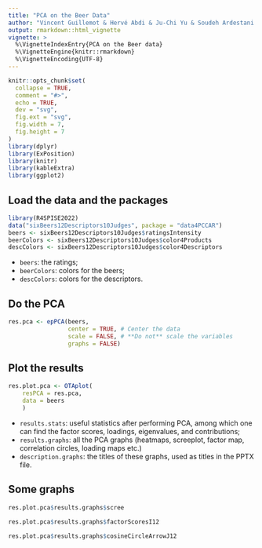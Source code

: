 ```yaml
---
title: "PCA on the Beer Data"
author: "Vincent Guillemot & Hervé Abdi & Ju-Chi Yu & Soudeh Ardestani Khoubrouy"
output: rmarkdown::html_vignette
vignette: >
  %\VignetteIndexEntry{PCA on the Beer data}
  %\VignetteEngine{knitr::rmarkdown}
  %\VignetteEncoding{UTF-8}
---
```


```r
knitr::opts_chunk$set(
  collapse = TRUE,
  comment = "#>",
  echo = TRUE, 
  dev = "svg",
  fig.ext = "svg", 
  fig.width = 7, 
  fig.height = 7
)
library(dplyr)
library(ExPosition)
library(knitr)
library(kableExtra)
library(ggplot2)
```

## Load the data and the packages


```r
library(R4SPISE2022)
data("sixBeers12Descriptors10Judges", package = "data4PCCAR")
beers <- sixBeers12Descriptors10Judges$ratingsIntensity
beerColors <- sixBeers12Descriptors10Judges$color4Products
descColors <- sixBeers12Descriptors10Judges$color4Descriptors
```

 * `beers`: the ratings;
 * `beerColors`: colors for the beers;
 * `descColors`: colors for the descriptors.

## Do the PCA

```r
res.pca <- epPCA(beers, 
                 center = TRUE, # Center the data
                 scale = FALSE, # **Do not** scale the variables
                 graphs = FALSE) 
```

## Plot the results

```r
res.plot.pca <- OTAplot(
    resPCA = res.pca,
    data = beers
    )
```

 * `results.stats`: useful statistics after performing PCA, among which one can find the factor scores, loadings, eigenvalues, and contributions;
 * `results.graphs`: all the PCA graphs (heatmaps, screeplot, factor map, correlation circles, loading maps etc.) 
 * `description.graphs`: the titles of these graphs, used as titles in the PPTX file.
 
## Some graphs

```r
res.plot.pca$results.graphs$scree
```

```r
res.plot.pca$results.graphs$factorScoresI12
```

```r
res.plot.pca$results.graphs$cosineCircleArrowJ12
```

